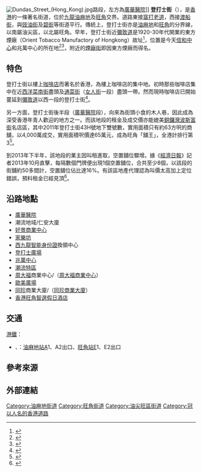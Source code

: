 {{About|香港九龍的街道|加拿大安大略省的同名街道|登打士街 (安大略省)|其他有關登打士街的地名|登打士街 (消歧義)}}
{{coord|22|18|55.5516|N|114|10|12.5502|E|display=title}}
{{Infobox Hong Kong Road
|   中文街道名稱    = 登打士街
|   英文街道名稱    = Dundas Street
|   圖片    =  Image:Dundas Street 201412.jpg
|   圖片說明    = 登打士街 
|   隸屬幹線     =  
|   總長度    = 670m
|   車速限制    =  
|   行車線數量    =  二線單程
|   所在地區    = [[油尖旺區|油尖旺區]]
|   起點    = [[旺角|旺角]][[渡船街_(香港)|渡船街]]
|   終點    = [[油麻地|油麻地]][[窩打老道|窩打老道]]
|   行人專用區 = 
|   道路命名日期 = 
|   命名文件    = 
|   道路動工日期    = 
|   道路興建計劃    = 
|   道路舊名資料    = 
|   通車日期    = 
|   收費 =
}}
[[File:Dundas_Street_(Hong_Kong).jpg|thumb]]路段，左方為[[廣華醫院|廣華醫院]]]]
'''登打士街'''（{{lang-en|'''Dundas Street'''}}），是[[香港|香港]]的一條著名街道，位於[[九龍|九龍]][[油麻地|油麻地]]及[[旺角|旺角]]交界。道路東接[[窩打老道|窩打老道]]，西接[[渡船街_(香港)|渡船街]]，與[[豉油街|豉油街]]及[[碧街|碧街]]等街道平行。傳統上，登打士街亦是[[油麻地|油麻地]]和[[旺角|旺角]]的分界線，以南屬油尖區，以北屬旺角。早年，登打士街近[[彌敦道|彌敦道]]是1920-30年代開業的東方煙廠（Orient Tobacco Manufactory of Hongkong）故址<ref>{{Cite web|title=東方煙廠舊址|url=https://www.facebook.com/2021670614786179/photos/a.2021727131447194/2398807820405788|accessdate=2019-09-15|author=Facebook 專頁：歷史時空|date=2019-04-04|format=|publisher=|language=}}</ref>，位置是今天[[信和中心|信和中心]]和兆萬中心的所在地<ref>{{Cite web|title=東方煙廠範圍|url=https://www.facebook.com/2021670614786179/photos/a.2021727131447194/2398807783739125|accessdate=2019-09-15|author=Facebook 專頁：歷史時空|date=2019-04-04|format=|publisher=|language=}}</ref><ref>{{web reference|URL=http://hk.epochtimes.com/news/2007-05-18/%E9%A6%99%E6%B8%AF%E6%8E%8C%E6%95%85%20%20%20%E3%80%90%E8%A1%97%E9%81%93%E5%90%8D%E7%A8%B1%E7%9A%84%E7%94%B1%E4%BE%86%E3%80%91%EF%BC%88%E5%85%AD%E4%B9%8B%E5%85%AD%EF%BC%89-87520757|title=香港掌故 【街道名稱的由來】（六之六）|work=大紀元時報|year=2007年|date=5月18日|access-date=2019-04-07|archive-date=2020-04-05|archive-url=https://web.archive.org/web/20200405111454/https://hk.epochtimes.com/news/2007-05-18/%E9%A6%99%E6%B8%AF%E6%8E%8C%E6%95%85%20%20%20%E3%80%90%E8%A1%97%E9%81%93%E5%90%8D%E7%A8%B1%E7%9A%84%E7%94%B1%E4%BE%86%E3%80%91%EF%BC%88%E5%85%AD%E4%B9%8B%E5%85%AD%EF%BC%89-87520757|dead-url=no}}</ref>，附近的[[煙廠街|煙廠街]]即因東方煙廠而得名。

==特色==
登打士街以樓上[[咖啡店|咖啡店]]而著名於香港，為樓上咖啡店的集中地。初時那些咖啡店集中在近[[西洋菜街|西洋菜南街]]盡頭及[[通菜街|通菜街]]（[[女人街|女人街]]一段）盡頭一帶。然而現時咖啡店已開始蔓延到[[彌敦道|彌敦道]]以西一段的登打士街<ref name=" 新的生活態度 - 呼吸咖啡茶館 ">{{cite web |url= http://hk.ulifestyle.com.hk/spot/detail.html?id=ABdGD1o0Bw9ZEQNv |title= 新的生活態度 - 呼吸咖啡茶館 |publisher= HK.ULifestyle.com.hk |access-date= 2014-12-31 |archive-date= 2017-08-03 |archive-url= https://web.archive.org/web/20170803212739/http://hk.ulifestyle.com.hk/spot/detail.html?id=ABdGD1o0Bw9ZEQNv |dead-url= no }}</ref>。

另一方面，登打士街後半段（[[廣華醫院|廣華醫院]]段），向來為街頭小食的木人巷，因此成為深受香港年青人歡迎的地方之一。而該地段的租金及成交價亦能媲美[[銅鑼灣|銅鑼灣]][[波斯富街|波斯富街]]名店區，其中2011年登打士街43H號地下雙號數，實用面積只有約63方呎的商舖，以4,000萬成交，實用面積呎價達65萬元，成為旺角「舖王」，全港計排行第3<ref>{{cite web|url=http://the-sun.on.cc/cnt/finance/20110818/00436_020.html|title=樓市出更：旺角舖王呎價65萬|publisher=太陽報|date=2011-08-18|accessdate=2014-12-26|archive-date=2016-03-04|archive-url=https://web.archive.org/web/20160304200322/http://the-sun.on.cc/cnt/finance/20110818/00436_020.html|dead-url=no}}</ref>。

到2013年下半年，該地段的業主因叫租進取，空置舖位驟增。據《[[香港經濟日報|經濟日報]]》記者2013年10月直擊，每隔數個門牌便出現1個空置舖位，合共至少8個，以該段的街舖約50多間計，空置舖位佔比達16%。有該區地產代理認為叫價太高加上定位錯誤，預料租金已經見頂<ref>{{cite web|url=http://ps.hket.com/content/35305|title=登打士街吉舖湧現 租金見頂 業主叫價進取 二綫街舖承租乏力|publisher=經濟日報|date=2013-10-22|accessdate=2014-12-26|archive-date=2016-03-05|archive-url=https://web.archive.org/web/20160305115952/http://ps.hket.com/content/35305|dead-url=no}}</ref>。

==沿路地點==
*[[廣華醫院|廣華醫院]]
*潮流地域/仁安大廈 
*[[好景商業中心|好景商業中心]]
*[[家樂坊|家樂坊]]
*[[西九龍|西九龍]][[智能身份證|智能身份證]]換領中心
*[[登打士廣場|登打士廣場]]
*[[兆萬中心|兆萬中心]]
*[[潮流特區|潮流特區]]
*[[周大福集團|周大福]]商業中心/（[[周大福商業中心|周大福商業中心]]） 
*[[歐美廣場|歐美廣場]]
*[[同珍醬油|同珍]]商業大廈/（[[同珍商業大廈|同珍商業大廈]]）
*[[香港旺角智選假日酒店|香港旺角智選假日酒店]]

==交通==
;[[港鐵|港鐵]]：
*{{港鐵路線標誌|KTL}}、{{港鐵路線標誌|TWL}}：[[油麻地站|油麻地站]]A1、A2出口、[[旺角站|旺角站]]E1、E2出口

==參考來源==
{{reflist}}

==外部連結==
{{commonscat-inline|Dundas Street, Hong Kong}}

[[Category:油麻地街道|Category:油麻地街道]]
[[Category:旺角街道|Category:旺角街道]]

[[Category:油尖旺區街道|Category:油尖旺區街道]]
[[Category:冠以人名的香港道路|Category:冠以人名的香港道路]]